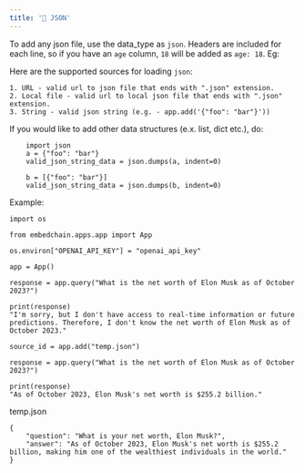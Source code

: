 ```yaml
---
title: '📃 JSON'
---
```


To add any json file, use the data_type as `json`. Headers are included for each line, so if you have an `age` column, `18` will be added as `age: 18`. Eg:

Here are the supported sources for loading `json`:
```
1. URL - valid url to json file that ends with ".json" extension.
2. Local file - valid url to local json file that ends with ".json" extension.
3. String - valid json string (e.g. - app.add('{"foo": "bar"}'))
```

If you would like to add other data structures (e.x. list, dict etc.), do:
```
    import json
    a = {"foo": "bar"}
    valid_json_string_data = json.dumps(a, indent=0)

    b = [{"foo": "bar"}]
    valid_json_string_data = json.dumps(b, indent=0)
```
Example:
```
import os

from embedchain.apps.app import App

os.environ["OPENAI_API_KEY"] = "openai_api_key"

app = App()

response = app.query("What is the net worth of Elon Musk as of October 2023?")

print(response)
"I'm sorry, but I don't have access to real-time information or future predictions. Therefore, I don't know the net worth of Elon Musk as of October 2023."

source_id = app.add("temp.json")

response = app.query("What is the net worth of Elon Musk as of October 2023?")

print(response)
"As of October 2023, Elon Musk's net worth is $255.2 billion."
```
temp.json
```
{
    "question": "What is your net worth, Elon Musk?",
    "answer": "As of October 2023, Elon Musk's net worth is $255.2 billion, making him one of the wealthiest individuals in the world."
}
```


